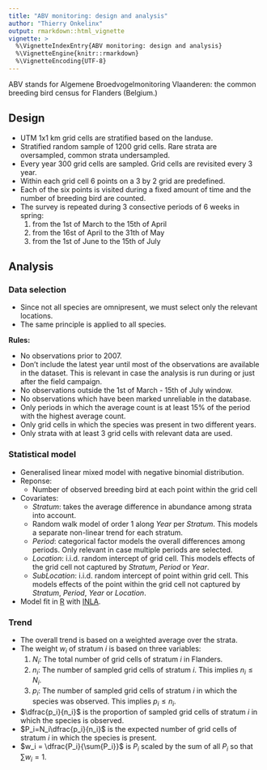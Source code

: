 ```yaml
---
title: "ABV monitoring: design and analysis"
author: "Thierry Onkelinx"
output: rmarkdown::html_vignette
vignette: >
  %\VignetteIndexEntry{ABV monitoring: design and analysis}
  %\VignetteEngine{knitr::rmarkdown}
  %\VignetteEncoding{UTF-8}
---
```


ABV stands for Algemene Broedvogelmonitoring Vlaanderen: the common breeding bird census for Flanders (Belgium.)

## Design

- UTM 1x1 km grid cells are stratified based on the landuse.
- Stratified random sample of 1200 grid cells. Rare strata are oversampled, common strata undersampled.
- Every year 300 grid cells are sampled. Grid cells are revisited every 3 year.
- Within each grid cell 6 points on a 3 by 2 grid are predefined.
- Each of the six points is visited during a fixed amount of time and the number of breeding bird are counted.
- The survey is repeated during 3 consective periods of 6 weeks in spring:
    1. from the 1st of March to the 15th of April
    1. from the 16st of April to the 31th of May
    1. from the 1st of June to the 15th of July

## Analysis

### Data selection

- Since not all species are omnipresent, we must select only the relevant locations.
- The same principle is applied to all species.

**Rules:**

- No observations prior to 2007.
- Don't include the latest year until most of the observations are available in the dataset. This is relevant in case the analysis is run during or just after the field campaign.
- No observations outside the 1st of March - 15th of July window.
- No observations which have been marked unreliable in the database.
- Only periods in which the average count is at least 15% of the period with the highest average count.
- Only grid cells in which the species was present in two different years.
- Only strata with at least 3 grid cells with relevant data are used.

### Statistical model

- Generalised linear mixed model with negative binomial distribution.
- Reponse: 
    - Number of observed breeding bird at each point within the grid cell
- Covariates:
    - _Stratum_: takes the average difference in abundance among strata into account.
    - Random walk model of order 1 along _Year_ per _Stratum_. This models a separate non-linear trend for each stratum.
    - _Period_: categorical factor models the overall differences among periods. Only relevant in case multiple periods are selected.
    - _Location_: i.i.d. random intercept of grid cell. This models effects of the grid cell not captured by _Stratum_, _Period_ or _Year_.
    - _SubLocation_: i.i.d. random intercept of point within grid cell. This models effects of the point within the grid cell not captured by _Stratum_, _Period_, _Year_ or _Location_.
- Model fit in [R](http://www.r-project.org) with [INLA](http://www.r-inla.org).

### Trend

- The overall trend is based on a weighted average over the strata.
- The weight $w_i$ of stratum $i$ is based on three variables:
    1. $N_i$: The total number of grid cells of stratum $i$ in Flanders.
    1. $n_i$: The number of sampled grid cells of stratum $i$. This implies $n_i \le N_i$.
    1. $p_i$: The number of sampled grid cells of stratum $i$ in which the species was observed. This implies $p_i \le n_i$.
- $\dfrac{p_i}{n_i}$ is the proportion of sampled grid cells of stratum $i$ in which the species is observed.
- $P_i=N_i\dfrac{p_i}{n_i}$ is the expected number of grid cells of stratum $i$ in which the species is present.
- $w_i = \dfrac{P_i}{\sum{P_i}}$ is $P_i$ scaled by the sum of all $P_i$ so that $\sum{w_i} = 1$.
